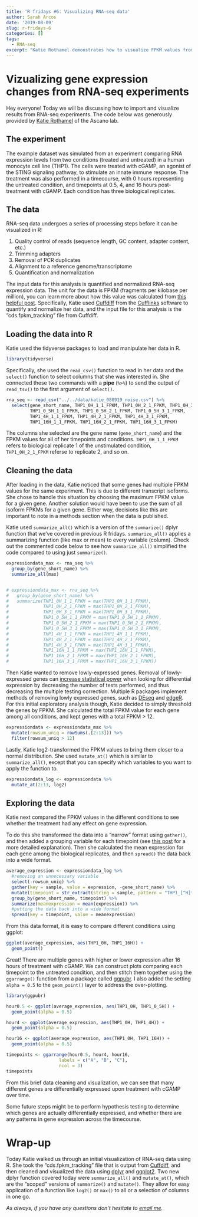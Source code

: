 ```yaml
---
title: 'R fridays #6: Visualizing RNA-seq data'
author: Sarah Arcos
date: '2019-08-09'
slug: r-fridays-6
categories: []
tags:
  - RNA-seq
excerpt: "Katie Rothamel demonstrates how to visualize FPKM values from RNA-seq using ggplot2."
---
```


# Vizualizing gene expression changes from RNA-seq experiments

Hey everyone! Today we will be discussing how to import and visualize results from RNA-seq experiments. The code below was generously provided by [Katie Rothamel](https://lab.vanderbilt.edu/ascano-lab/person/katherine-rothamel/) of the Ascano lab.


## The experiment
The example dataset was simulated from an experiment comparing RNA expression levels from two conditions (treated and untreated) in a human monocyte cell line (THP1). The cells were treated with cGAMP, an agonist of the STING signaling pathway, to stimulate an innate immune response. The treatment was also performed in a timecourse, with 0 hours representing the untreated condition, and timepoints at 0.5, 4, and 16 hours post-treatment with cGAMP. Each condition has three biological replicates.

## The data
RNA-seq data undergoes a series of processing steps before it can be visualized in R:

  1. Quality control of reads (sequence length, GC content, adapter content, etc.)
  2. Trimming adapters
  3. Removal of PCR duplicates
  4. Alignment to a reference genome/transcriptome
  5. Quantification and normalization

The input data for this analysis is quantified and normalized RNA-seq expression data. The unit for the data is FPKM (fragments per kilobase per million), you can learn more about how this value was calculated from [this helpful post](http://www.arrayserver.com/wiki/index.php?title=RPKM). Specifically, Katie used [Cuffdiff](http://cole-trapnell-lab.github.io/cufflinks/cuffdiff/) from the [Cufflinks](http://cole-trapnell-lab.github.io/cufflinks/) software to quantify and normalize her data, and the input file for this analysis is the "cds.fpkm_tracking" file from Cuffdiff.

## Loading the data into R

Katie used the tidyverse packages to load and manipulate her data in R. 
```r
library(tidyverse)
```

Specifically, she used the `read_csv()` function to read in her data and the `select()` function to select columns that she was interested in. She connected these two commands with a __pipe__ (`%>%`) to send the output of `read_tsv()` to the first argument of `select()`.

```r
rna_seq <- read_csv("../../data/katie_080919_noise.csv") %>%
  select(gene_short_name, THP1_0H_1_1_FPKM, THP1_0H_2_1_FPKM, THP1_0H_3_1_FPKM,
         THP1_0_5H_1_1_FPKM, THP1_0_5H_2_1_FPKM, THP1_0_5H_3_1_FPKM,
         THP1_4H_1_1_FPKM, THP1_4H_2_1_FPKM, THP1_4H_3_1_FPKM, 
         THP1_16H_1_1_FPKM, THP1_16H_2_1_FPKM, THP1_16H_3_1_FPKM)
```

The columns she selected are the gene name (`gene_short_name`) and the FPKM values for all of her timepoints and conditions. `THP1_0H_1_1_FPKM` refers to biological replicate 1 of the unstimulated condition, `THP1_0H_2_1_FPKM` referse to replicate 2, and so on. 

## Cleaning the data

After loading in the data, Katie noticed that some genes had multiple FPKM values for the same experiment. This is due to different transcript isoforms. She chose to handle this situation by choosing the maximum FPKM value for a given gene. Another solution would have been to use the sum of all isoform FPKMs for a given gene. Either way, decisions like this are important to note in a methods section when the data is published.

Katie used `summarize_all()` which is a version of the `summarize()` dplyr function that we've covered in previous R fridays. `summarize_all()` applies a summarizing function (like max or mean) to every variable (column). Check out the commented code below to see how `summarize_all()` simplified the code compared to using just `summarize()`. 

```r
expressiondata_max <- rna_seq %>%
  group_by(gene_short_name) %>%
  summarize_all(max)


# expressiondata_max <- rna_seq %>%
#   group_by(gene_short_name) %>%
#   summarize(THP1_0H_1_1_FPKM = max(THP1_0H_1_1_FPKM), 
#             THP1_0H_2_1_FPKM = max(THP1_0H_2_1_FPKM), 
#             THP1_0H_3_1_FPKM = max(THP1_0H_3_1_FPKM),
#             THP1_0_5H_1_1_FPKM = max(THP1_0_5H_1_1_FPKM),
#             THP1_0_5H_2_1_FPKM = max(THP1_0_5H_2_1_FPKM),
#             THP1_0_5H_3_1_FPKM = max(THP1_0_5H_3_1_FPKM),
#             THP1_4H_1_1_FPKM = max(THP1_4H_1_1_FPKM),
#             THP1_4H_2_1_FPKM = max(THP1_4H_2_1_FPKM),
#             THP1_4H_3_1_FPKM = max(THP1_4H_3_1_FPKM),
#             THP1_16H_1_1_FPKM = max(THP1_16H_1_1_FPKM),
#             THP1_16H_2_1_FPKM = max(THP1_16H_2_1_FPKM),
#             THP1_16H_3_1_FPKM = max(THP1_16H_3_1_FPKM))
```

Then Katie wanted to remove lowly-expressed genes. Removal of lowly-expressed genes can [increase statistical power](https://www.pnas.org/content/107/21/9546) when looking for differential expression by decreasing the number of tests performed, and thus decreasing the multiple testing correction. Multiple R packages implement methods of removing lowly expressed genes, such as [DEseq](https://bioconductor.org/packages/release/bioc/html/DESeq.html) and [edgeR](https://bioconductor.org/packages/release/bioc/html/edgeR.html). For this initial exploratory analysis though, Katie decided to simply threshold the genes by FPKM. She calculated the total FPKM value for each gene among all conditions, and kept genes with a total FPKM > 12.

```r
expressiondata <- expressiondata_max %>%
  mutate(rowsum_uniq = rowSums(.[2:13])) %>%
  filter(rowsum_uniq > 12)
```

Lastly, Katie log2-transformed the FPKM values to bring them closer to a normal distribution. She used `mutate_at()` which is similar to `summarize_all()`, except that you can specify which variables to you want to apply the function to. 

```r
expressiondata_log <- expressiondata %>%
  mutate_at(2:13, log2)
```

## Exploring the data

Katie next compared the FPKM values in the different conditions to see whether the treatment had any effect on gene expression. 

To do this she transformed the data into a "narrow" format using `gather()`, and then added a grouping variable for each timepoint (see [this post](http://r-fridays.rbind.io/2019/07/26/day-4-analyzing-maxquant-proteomics-data/) for a more detailed explanation). Then she calculated the mean expression for each gene among the biological replicates, and then `spread()` the data back into a wide format.

```r
average_expression <- expressiondata_log %>%
  #removing an unnecessary variable
  select(-rowsum_uniq) %>%
  gather(key = sample, value = expression, -gene_short_name) %>%
  mutate(timepoint = str_extract(string = sample, pattern = "THP1_[^H]*H")) %>%
  group_by(gene_short_name, timepoint) %>%
  summarize(meanexpression = mean(expression)) %>%
  #putting the data back into a wide format
  spread(key = timepoint, value = meanexpression)

```

From this data format, it is easy to compare different conditions using ggplot:

```r
ggplot(average_expression, aes(THP1_0H, THP1_16H)) +
  geom_point()
```

Great! There are multiple genes with higher or lower expression after 16 hours of treatment with cGAMP. We can construct plots comparing each timepoint to the untreated condition, and then stitch them together using the `ggarrange()` function from a package called [ggpubr](https://cran.r-project.org/web/packages/ggpubr/index.html). I also added the setting `alpha = 0.5` to the `geom_point()` layer to address the over-plotting.

```r
library(ggpubr)

hour0.5 <- ggplot(average_expression, aes(THP1_0H, THP1_0_5H)) +
  geom_point(alpha = 0.5)

hour4 <- ggplot(average_expression, aes(THP1_0H, THP1_4H)) +
  geom_point(alpha = 0.5)

hour16 <- ggplot(average_expression, aes(THP1_0H, THP1_16H)) +
  geom_point(alpha = 0.5)

timepoints <- ggarrange(hour0.5, hour4, hour16,
                    labels = c("A", "B", "C"),
                    ncol = 3)
timepoints
```

From this brief data cleaning and visualization, we can see that many different genes are differentially expressed upon treatment with cGAMP over time. 

Some future steps might be to perform hypothesis testing to determine which genes are actually differentially expressed, and whether there are any patterns in gene expression across the timecourse.

# Wrap-up

Today Katie walked us through an initial visualization of RNA-seq data using R. She took the "cds.fpkm_tracking" file that is output from [Cuffdiff](http://cole-trapnell-lab.github.io/cufflinks/cuffdiff/), and then cleaned and visualized the data using [dplyr](https://dplyr.tidyverse.org) and [ggplot2](https://ggplot2.tidyverse.org). Two new dplyr function covered today were `summarize_all()` and `mutate_at()`, which are the "scoped" versions of `summarize()` and `mutate()`. They allow for easy application of a function like `log2()` or `max()` to all or a selection of columns in one go.

_As always, if you have any questions don't hesitate to [email me](https://saraharcos.github.io/contact.html)._
